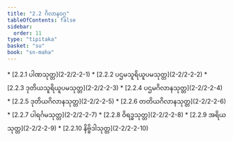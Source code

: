 ```yaml
---
title: "2.2 ဂိလာနဝဂ္ဂ"
tableOfContents: false
sidebar:
  order: 11
type: "tipitaka"
basket: "su"
book: "sn-maha"
---
```



<DynamicBreadcrumb />



<TableOfContents book="sn-maha" section="2.2">
* [2.2.1 ပါဏသုတ္တ](2-2/2-2-1)
* [2.2.2 ပဌမသူရိယူပမသုတ္တ](2-2/2-2-2)
* [2.2.3 ဒုတိယသူရိယူပမသုတ္တ](2-2/2-2-3)
* [2.2.4 ပဌမဂိလာနသုတ္တ](2-2/2-2-4)
* [2.2.5 ဒုတိယဂိလာနသုတ္တ](2-2/2-2-5)
* [2.2.6 တတိယဂိလာနသုတ္တ](2-2/2-2-6)
* [2.2.7 ပါရင်္ဂမသုတ္တ](2-2/2-2-7)
* [2.2.8 ဝိရဒ္ဓသုတ္တ](2-2/2-2-8)
* [2.2.9 အရိယသုတ္တ](2-2/2-2-9)
* [2.2.10 နိဗ္ဗိဒါသုတ္တ](2-2/2-2-10)
</TableOfContents>